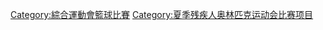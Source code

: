 {{Commons category|Wheelchair basketball at the Summer Paralympics}}

[[Category:綜合運動會籃球比賽‎|Category:綜合運動會籃球比賽‎]]
[[Category:夏季残疾人奥林匹克运动会比赛项目|Category:夏季残疾人奥林匹克运动会比赛项目]]